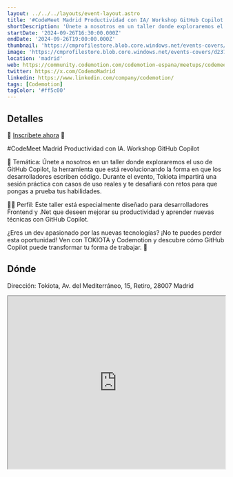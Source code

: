 ```yaml
---
layout: ../../../layouts/event-layout.astro
title: '#CodeMeet Madrid Productividad con IA/ Workshop GitHub Copilot'
shortDescription: 'Únete a nosotros en un taller donde exploraremos el uso de GitHub Copilot, la herramienta que está revolucionando la forma en que los desarrolladores escriben código.'
startDate: '2024-09-26T16:30:00.000Z'
endDate: '2024-09-26T19:00:00.000Z'
thumbnail: 'https://cmprofilestore.blob.core.windows.net/events-covers/d23753fe-8c9e-4340-825d-0f68f15de88d-1715868320-cover.png'
image: 'https://cmprofilestore.blob.core.windows.net/events-covers/d23753fe-8c9e-4340-825d-0f68f15de88d-1715868320-cover.png'
location: 'madrid'
web: https://community.codemotion.com/codemotion-espana/meetups/codemeet-madrid-productividad-con-ia-workshop-github-copilot
twitter: https://x.com/CodemoMadrid
linkedin: https://www.linkedin.com/company/codemotion/
tags: [Codemotion]
tagColor: '#ff5c00'
---
```


## Detalles

🔗 [Inscríbete ahora](https://forms.gle/7mYzoxUhwQy1DJcM9) 🔗

#CodeMeet Madrid Productividad con IA. Workshop GitHub Copilot

🎯 Temática: Únete a nosotros en un taller donde exploraremos el uso de GitHub Copilot, la herramienta que está revolucionando la forma en que los desarrolladores escriben código. Durante el evento, Tokiota impartirá una sesión práctica con casos de uso reales y te desafiará con retos para que pongas a prueba tus habilidades.

👨‍💻 Perfil: Este taller está especialmente diseñado para desarrolladores Frontend y .Net que deseen mejorar su productividad y aprender nuevas técnicas con GitHub Copilot.

¿Eres un dev apasionado por las nuevas tecnologías? ¡No te puedes perder esta oportunidad! Ven con TOKIOTA y Codemotion y descubre cómo GitHub Copilot puede transformar tu forma de trabajar. 🌟

## Dónde

Dirección: Tokiota, Av. del Mediterráneo, 15, Retiro, 28007 Madrid

<iframe
  style="width: 100%; height: 400px;"
  height="400"
  allowfullscreen=""
  loading="lazy"
  referrerpolicy="no-referrer-when-downgrade"
  src="https://www.google.com/maps/embed?pb=!1m18!1m12!1m3!1d3038.0629014744327!2d-3.6757628000000007!3d40.407457300000004!2m3!1f0!2f0!3f0!3m2!1i1024!2i768!4f13.1!3m3!1m2!1s0xd4227197f3d3fcd%3A0x3092233f0b02c374!2sTokiota!5e0!3m2!1sen!2ses!4v1720247347258!5m2!1sen!2ses"
  aria-label="Tokiota, Av. del Mediterráneo, 15, Retiro, 28007 Madrid"
></iframe>
